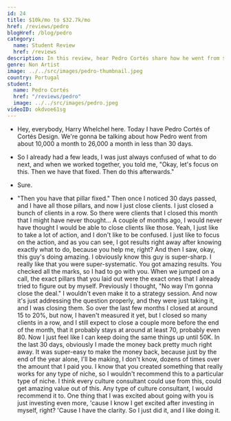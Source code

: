 ```yaml
---
id: 24
title: $10k/mo to $32.7k/mo
href: /reviews/pedro
blogHref: /blog/pedro
category:
  name: Student Review
  href: /reviews
description: In this review, hear Pedro Cortés share how he went from $10k/mo to $32.7k/mo in less than 60 days helping SaaS founders book more demos.
genre: Non Artist
image: ../../src/images/pedro-thumbnail.jpeg
country: Portugal
student:
  name: Pedro Cortés
  href: "/reviews/pedro"
  image: ../../src/images/pedro.jpeg
videoID: okdvoe61sg
---
```


- Hey, everybody, Harry Whelchel here. Today I have Pedro Cortés of Cortés Design. We're gonna be talking about how Pedro went from about 10,000 a month to 26,000 a month in less than 30 days.

- So I already had a few leads, I was just always confused of what to do next, and when we worked together, you told me, "Okay, let's focus on this. Then we have that fixed. Then do this afterwards."

- Sure.

- "Then you have that pillar fixed." Then once I noticed 30 days passed, and I have all those pillars, and now I just close clients. I just closed a bunch of clients in a row. So there were clients that I closed this month that I might have never thought... A couple of months ago, I would never have thought I would be able to close clients like those. Yeah, I just like to take a lot of action, and I don't like to be confused. I just like to focus on the action, and as you can see, I got results right away after knowing exactly what to do, because you help me, right? And then I saw, okay, this guy's doing amazing. I obviously know this guy is super-sharp. I really like that you were super-systematic. You got amazing results. You checked all the marks, so I had to go with you. When we jumped on a call, the exact pillars that you laid out were the exact ones that I already tried to figure out by myself. Previously I thought, "No way I'm gonna close the deal." I wouldn't even make it to a strategy session. And now it's just addressing the question properly, and they were just taking it, and I was closing them. So over the last few months I closed at around 15 to 20%, but now, I haven't measured it yet, but I closed so many clients in a row, and I still expect to close a couple more before the end of the month, that it probably stays at around at least 70, probably even 80. Now I just feel like I can keep doing the same things up until 50K. In the last 30 days, obviously I made the money back pretty much right away. It was super-easy to make the money back, because just by the end of the year alone, I'll be making, I don't know, dozens of times over the amount that I paid you. I know that you created something that really works for any type of niche, so I wouldn't recommend this to a particular type of niche. I think every culture consultant could use from this, could get amazing value out of this. Any type of culture consultant, I would recommend it to. One thing that I was excited about going with you is just investing even more, 'cause I know I get excited after investing in myself, right? 'Cause I have the clarity. So I just did it, and I like doing it.
